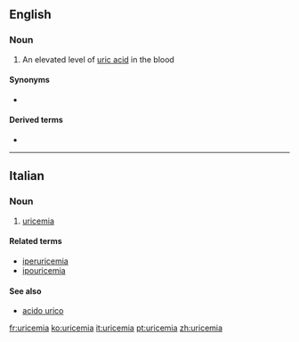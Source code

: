 ==English==

===Noun===
{{en-noun|-}}

# {{lb|en|medicine}} An elevated level of [[uric acid]] in the blood

====Synonyms====
* {{l|en|uricacidemia}}

====Derived terms====
* {{l|en|hypouricemia}}

----

==Italian==

===Noun===
{{it-noun|f}}

# {{lb|it|pathology}} [[#English|uricemia]]

====Related terms====
* [[iperuricemia]]
* [[ipouricemia]]

====See also====
* [[acido urico]]

[[fr:uricemia]]
[[ko:uricemia]]
[[it:uricemia]]
[[pt:uricemia]]
[[zh:uricemia]]